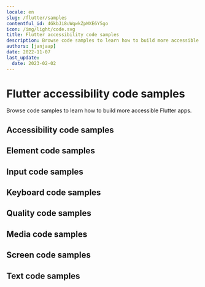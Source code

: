 ```yaml
---
locale: en
slug: /flutter/samples
contentful_id: 4GkbJi8uWqwkZpWXE6Y5go
icon: /img/light/code.svg
title: Flutter accessibility code samples
description: Browse code samples to learn how to build more accessible Flutter apps.
authors: [janjaap]
date: 2022-11-07
last_update:
  date: 2023-02-02
---
```


# Flutter accessibility code samples

Browse code samples to learn how to build more accessible Flutter apps.

## Accessibility code samples

<LinkList title="List of Flutter Accessibility Code samples" isHighlighted={true}>
  <LinkListItem url="/en/docs/flutter/samples/accessibility-action" title="- Accessibility action" pageTitle="Accessibility action on Flutter" shortDescription="Accessibility actions provide alternative ways for users of assistive technologies to perform actions."/>
  <LinkListItem url="/en/docs/flutter/samples/accessibility-announcement" title="- Accessibility announcement" pageTitle="Accessibility announcement on Flutter" shortDescription="Users of assistive technologies should be made aware of important changes in content through accessibility announcements."/>
  <LinkListItem url="/en/docs/flutter/samples/accessibility-dialog" title="- Accessibility dialog" pageTitle="Accessibility dialog on Flutter" shortDescription="A dialog overlays the screen and offers one or more actions to proceed."/>
  <LinkListItem url="/en/docs/flutter/samples/accessibility-focus-indicator" title="- Accessibility focus indicator" pageTitle="Accessibility focus indicator on Flutter" shortDescription="Users should know which element has focus when using a keyboard or assistive technology."/>
  <LinkListItem url="/en/docs/flutter/samples/accessibility-focus" title="- Accessibility focus" pageTitle="Accessibility focus on Flutter" shortDescription="Sometimes you need to programmatically move the accessibility focus to a specific element."/>
  <LinkListItem url="/en/docs/flutter/samples/accessibility-focusability" title="- Accessibility focusability" pageTitle="Accessibility focusability on Flutter" shortDescription="An element should indicate whether it should be focusable by assistive technologies or not."/>
  <LinkListItem url="/en/docs/flutter/samples/accessibility-group" title="- Accessibility group" pageTitle="Accessibility group on Flutter" shortDescription="It is easier and quicker for users of assistive technologies to interact with grouped elements."/>
  <LinkListItem url="/en/docs/flutter/samples/accessibility-hint" title="- Accessibility hint" pageTitle="Accessibility hint on Flutter" shortDescription="An accessibility hint helps users to understand what will happen after performing an action."/>
  <LinkListItem url="/en/docs/flutter/samples/accessibility-language" title="- Accessibility language" pageTitle="Accessibility language on Flutter" shortDescription="When content is written in multiple languages, foreign words should ideally be indicated in their respective language."/>
  <LinkListItem url="/en/docs/flutter/samples/accessibility-label" title="- Accessibility label" pageTitle="Accessibility label on Flutter" shortDescription="An accessibility label helps users of assistive technologies to identify elements on the screen."/>
  <LinkListItem url="/en/docs/flutter/samples/accessibility-link" title="- Accessibility link" pageTitle="Accessibility link on Flutter" shortDescription="Links should be accessible for users of assistive technologies."/>
  <LinkListItem url="/en/docs/flutter/samples/accessibility-live-region" title="- Accessibility live region" pageTitle="Accessibility live region on Flutter" shortDescription="A live region allows users of assistive technologies to receive updates whenever important information on the screen changes."/>
  <LinkListItem url="/en/docs/flutter/samples/accessibility-modal" title="- Accessibility modal" pageTitle="Accessibility modal on Flutter" shortDescription="A modal overlays the screen with additional content."/>
  <LinkListItem url="/en/docs/flutter/samples/accessibility-name" title="- Accessibility name" pageTitle="Accessibility name on Flutter" shortDescription="The accessibility name indicates the name used for interface elements by assistive technologies."/>
  <LinkListItem url="/en/docs/flutter/samples/accessibility-order" title="- Accessibility order" pageTitle="Accessibility order on Flutter" shortDescription="Assistive technologies try to determine a logical accessibility order based on the placement and properties of the elements on the screen."/>
  <LinkListItem url="/en/docs/flutter/samples/accessibility-role" title="- Accessibility role" pageTitle="Accessibility role on Flutter" shortDescription="An accessibility role helps users of assistive technologies to understand the purpose of elements on the screen."/>
  <LinkListItem url="/en/docs/flutter/samples/accessibility-state" title="- Accessibility state" pageTitle="Accessibility state on Flutter" shortDescription="An accessibility state helps users of assistive technologies to understand the state of elements on the screen."/>
  <LinkListItem url="/en/docs/flutter/samples/accessibility-value" title="- Accessibility value" pageTitle="Accessibility value on Flutter" shortDescription="An accessibility value helps users of assistive technologies to understand the value of elements on the screen."/>
</LinkList>

## Element code samples

<LinkList title="List of Flutter Element Code samples" isHighlighted={true}>
  <LinkListItem url="/en/docs/flutter/samples/element-focus-change" title="- Element focus change" pageTitle="Element focus change on Flutter" shortDescription="Whenever an element receives focus, it should not automatically trigger an event which changes context."/>
  <LinkListItem url="/en/docs/flutter/samples/element-identification" title="- Element identification" pageTitle="Element identification on Flutter" shortDescription="Functionality that is repeated on multiple screens should use consistent identification."/>
  <LinkListItem url="/en/docs/flutter/samples/element-position" title="- Element position" pageTitle="Element position on Flutter" shortDescription="Components that are repeated on multiple screens should have a consistent position."/>
</LinkList>

## Input code samples

<LinkList title="List of Flutter Input Code samples" isHighlighted={true}>
  <LinkListItem url="/en/docs/flutter/samples/input-cancellation" title="- Input cancellation" pageTitle="Input cancellation on Flutter" shortDescription="Users should be able to cancel accidental interaction."/>
  <LinkListItem url="/en/docs/flutter/samples/input-content-type" title="- Input content type" pageTitle="Input content type on Flutter" shortDescription="Setting the content type for input fields helps user entering data."/>
  <LinkListItem url="/en/docs/flutter/samples/input-errors" title="- Input errors" pageTitle="Input errors on Flutter" shortDescription="Users should be notified when they make input errors."/>
  <LinkListItem url="/en/docs/flutter/samples/input-gestures" title="- Input gestures" pageTitle="Input gestures on Flutter" shortDescription="Gesture activated functionality should also be available without the use of gestures."/>
  <LinkListItem url="/en/docs/flutter/samples/input-instructions" title="- Input instructions" pageTitle="Input instructions on Flutter" shortDescription="When a label might not describe the requested input sufficiently, you should add additional instructions."/>
  <LinkListItem url="/en/docs/flutter/samples/input-keyboard-type" title="- Input keyboard type" pageTitle="Input keyboard type on Flutter" shortDescription="Setting the keyboard type for input fields helps user entering data."/>
  <LinkListItem url="/en/docs/flutter/samples/input-label" title="- Input label" pageTitle="Input label on Flutter" shortDescription="Input fields should have labels so that users know what input data is expected."/>
  <LinkListItem url="/en/docs/flutter/samples/input-motion" title="- Input motion" pageTitle="Input motion on Flutter" shortDescription="Provide an alternative way for actions activated by motion, to allow everyone to use the functionality."/>
  <LinkListItem url="/en/docs/flutter/samples/input-predictable" title="- Input predictable" pageTitle="Input predictable on Flutter" shortDescription="Whenever a user provides input, there should be no change of context."/>
</LinkList>

## Keyboard code samples

<LinkList title="List of Flutter Keyboard Code samples" isHighlighted={true}>
  <LinkListItem url="/en/docs/flutter/samples/keyboard-order" title="- Keyboard order" pageTitle="Keyboard order on Flutter" shortDescription="By adjusting the keyboard order, you can provide a great experience for users that control their device using a hardware keyboard."/>
  <LinkListItem url="/en/docs/flutter/samples/keyboard-shortcuts" title="- Keyboard shortcuts" pageTitle="Keyboard shortcuts on Flutter" shortDescription="Most people operate their smartphones with touch, but some people use an external keyboard."/>
</LinkList>

## Quality code samples

<LinkList title="List of Flutter Quality Code samples" isHighlighted={true}>
  <LinkListItem url="/en/docs/flutter/samples/linting" title="- Linting" pageTitle="Linting on Flutter" shortDescription="Linting is the process of running a tool which analyzes your code for potential errors."/>
</LinkList>

## Media code samples

<LinkList title="List of Flutter Media Code samples" isHighlighted={true}>
  <LinkListItem url="/en/docs/flutter/samples/audio-control" title="- Audio control" pageTitle="Audio control on Flutter" shortDescription="Users should be able to control audio whenever it plays automatically."/>
  <LinkListItem url="/en/docs/flutter/samples/audio-description" title="- Audio description" pageTitle="Audio description on Flutter" shortDescription="Videos should include audio description when important visual details are shown which you cannot hear."/>
  <LinkListItem url="/en/docs/flutter/samples/live-captions" title="- Live captions" pageTitle="Live captions on Flutter" shortDescription="Captions should be provided in real-time to enable users to understand what is being said in live videos."/>
  <LinkListItem url="/en/docs/flutter/samples/captions" title="- Captions" pageTitle="Captions on Flutter" shortDescription="Captions should be provided to enable users to understand what is being said in videos."/>
  <LinkListItem url="/en/docs/flutter/samples/transcript" title="- Transcript" pageTitle="Transcript on Flutter" shortDescription="Videos should contain a transcript to allow users to read what is shown in media, such as a video or podcast."/>
</LinkList>

## Screen code samples

<LinkList title="List of Flutter Screen Code samples" isHighlighted={true}>
  <LinkListItem url="/en/docs/flutter/samples/reduced-animations" title="- Reduced animations" pageTitle="Reduced animations on Flutter" shortDescription="Content which conveys a sense of motion can be a barrier for users."/>
  <LinkListItem url="/en/docs/flutter/samples/contrast" title="- Contrast" pageTitle="Contrast on Flutter" shortDescription="Apps should provide enough contrast between text and its background so that it can be read by people with moderately low vision."/>
  <LinkListItem url="/en/docs/flutter/samples/dark-mode" title="- Dark mode" pageTitle="Dark mode on Flutter" shortDescription="Dark mode darkens background colours and provides a more comfortable viewing experience in low light."/>
  <LinkListItem url="/en/docs/flutter/samples/frequent-flashes" title="- Frequent flashes" pageTitle="Frequent flashes on Flutter" shortDescription="Rapidly flashing images or views can cause seizures for some users."/>
  <LinkListItem url="/en/docs/flutter/samples/descriptive-headers" title="- Descriptive headers" pageTitle="Descriptive headers on Flutter" shortDescription="Screens should have descriptive headers, this helps users find specific content and orient themselves within your app."/>
  <LinkListItem url="/en/docs/flutter/samples/descriptive-labels" title="- Descriptive labels" pageTitle="Descriptive labels on Flutter" shortDescription="Screens should have descriptive labels, these help users recognize which purpose controls have."/>
  <LinkListItem url="/en/docs/flutter/samples/screen-orientation" title="- Screen orientation" pageTitle="Screen orientation on Flutter" shortDescription="Apps should adapt to the preferred display orientation of the user."/>
  <LinkListItem url="/en/docs/flutter/samples/reflow" title="- Reflow" pageTitle="Reflow on Flutter" shortDescription="Content on the screen should reflow based on the users' preferences."/>
  <LinkListItem url="/en/docs/flutter/samples/search-functionality" title="- Search functionality" pageTitle="Search functionality on Flutter" shortDescription="Users might have difficulty finding a specific screen."/>
  <LinkListItem url="/en/docs/flutter/samples/skip-content" title="- Skip content" pageTitle="Skip content on Flutter" shortDescription="It can be helpful for users to skip repeated blocks of content."/>
  <LinkListItem url="/en/docs/flutter/samples/adjustable-timing" title="- Adjustable timing" pageTitle="Adjustable timing on Flutter" shortDescription="Everyone, including people with disabilities, should have adequate time to interact with your app."/>
  <LinkListItem url="/en/docs/flutter/samples/screen-title" title="- Screen title" pageTitle="Screen title on Flutter" shortDescription="Each screen should have a descriptive title, which helps users with identifying the screen."/>
</LinkList>

## Text code samples

<LinkList title="List of Flutter Text Code samples" isHighlighted={true}>
  <LinkListItem url="/en/docs/flutter/samples/bold-text" title="- Bold text" pageTitle="Bold text on Flutter" shortDescription="Apps should use bold text when users have indicated this as a preference in the system settings."/>
  <LinkListItem url="/en/docs/flutter/samples/text-element" title="- Text element" pageTitle="Text element on Flutter" shortDescription="Always use text elements to display text, unless this is not possible due to styling, such as text logo's."/>
  <LinkListItem url="/en/docs/flutter/samples/localization" title="- Localization" pageTitle="Localization on Flutter" shortDescription="Assistive technologies, such as the screen reader, use the locale for the pronunciation of utterances."/>
  <LinkListItem url="/en/docs/flutter/samples/scale-text" title="- Scale text" pageTitle="Scale text on Flutter" shortDescription="Apps should scale text to the size specified by users in the system settings."/>
  <LinkListItem url="/en/docs/flutter/samples/text-spacing" title="- Text spacing" pageTitle="Text spacing on Flutter" shortDescription="Content should adapt to increased spacing between lines, words, letters, and paragraphs."/>
  <LinkListItem url="/en/docs/flutter/samples/text-truncation" title="- Text truncation" pageTitle="Text truncation on Flutter" shortDescription="Text should never get truncated in your app, even when users have enlarged their font size."/>
</LinkList>
